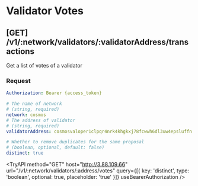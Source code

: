 
# Validator Votes

## **[GET]** /v1/:network/validators/:validatorAddress/transactions

Get a list of votes of a validator

### Request

```yaml filename="Headers"
Authorization: Bearer {access_token}
```

```yaml filename="Parameters"
# The name of network
# (string, required)
network: cosmos
# The address of validator
# (string, required)
validatorAddress: cosmosvaloper1clpqr4nrk4khgkxj78fcwwh6dl3uw4epsluffn
```

```yaml filename="Queries"
# Whether to remove duplicates for the same proposal
# (boolean, optional, default: false)
distinct: true
```

<TryAPI
  method="GET"
  host="http://3.88.109.66"
  url="/v1/:network/validators/:address/votes"
  query={[{ key: 'distinct', type: 'boolean', optional: true, placeholder: 'true' }]}
  useBearerAuthorization
/>
